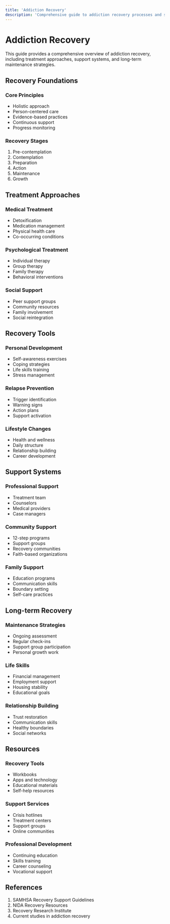 ```yaml
---
title: 'Addiction Recovery'
description: 'Comprehensive guide to addiction recovery processes and support systems'
---
```


# Addiction Recovery

This guide provides a comprehensive overview of addiction recovery, including treatment approaches, support systems, and long-term maintenance strategies.

## Recovery Foundations

### Core Principles

- Holistic approach
- Person-centered care
- Evidence-based practices
- Continuous support
- Progress monitoring

### Recovery Stages

1. Pre-contemplation
2. Contemplation
3. Preparation
4. Action
5. Maintenance
6. Growth

## Treatment Approaches

### Medical Treatment

- Detoxification
- Medication management
- Physical health care
- Co-occurring conditions

### Psychological Treatment

- Individual therapy
- Group therapy
- Family therapy
- Behavioral interventions

### Social Support

- Peer support groups
- Community resources
- Family involvement
- Social reintegration

## Recovery Tools

### Personal Development

- Self-awareness exercises
- Coping strategies
- Life skills training
- Stress management

### Relapse Prevention

- Trigger identification
- Warning signs
- Action plans
- Support activation

### Lifestyle Changes

- Health and wellness
- Daily structure
- Relationship building
- Career development

## Support Systems

### Professional Support

- Treatment team
- Counselors
- Medical providers
- Case managers

### Community Support

- 12-step programs
- Support groups
- Recovery communities
- Faith-based organizations

### Family Support

- Education programs
- Communication skills
- Boundary setting
- Self-care practices

## Long-term Recovery

### Maintenance Strategies

- Ongoing assessment
- Regular check-ins
- Support group participation
- Personal growth work

### Life Skills

- Financial management
- Employment support
- Housing stability
- Educational goals

### Relationship Building

- Trust restoration
- Communication skills
- Healthy boundaries
- Social networks

## Resources

### Recovery Tools

- Workbooks
- Apps and technology
- Educational materials
- Self-help resources

### Support Services

- Crisis hotlines
- Treatment centers
- Support groups
- Online communities

### Professional Development

- Continuing education
- Skills training
- Career counseling
- Vocational support

## References

1. SAMHSA Recovery Support Guidelines
2. NIDA Recovery Resources
3. Recovery Research Institute
4. Current studies in addiction recovery
